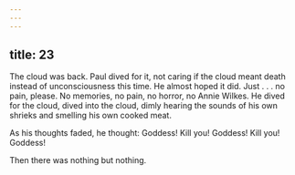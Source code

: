 ```yaml
---
---
---
```

title: 23
---




The cloud was back. Paul dived for it, not caring if the cloud meant death instead of unconsciousness this time. He almost hoped it did. Just . . . no pain, please. No memories, no pain, no horror, no Annie Wilkes. He dived for the cloud, dived into the cloud, dimly hearing the sounds of his own shrieks and smelling his own cooked meat.

As his thoughts faded, he thought: Goddess! Kill you! Goddess! Kill you! Goddess!

Then there was nothing but nothing.